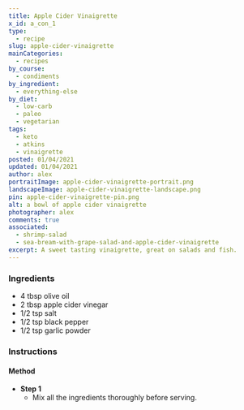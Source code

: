 ```yaml
---
title: Apple Cider Vinaigrette
x_id: a_con_1
type:
  - recipe
slug: apple-cider-vinaigrette
mainCategories: 
  - recipes
by_course:
  - condiments
by_ingredient:
  - everything-else
by_diet:
  - low-carb
  - paleo
  - vegetarian
tags: 
  - keto
  - atkins
  - vinaigrette
posted: 01/04/2021
updated: 01/04/2021
author: alex
portraitImage: apple-cider-vinaigrette-portrait.png
landscapeImage: apple-cider-vinaigrette-landscape.png
pin: apple-cider-vinaigrette-pin.png
alt: a bowl of apple cider vinaigrette
photographer: alex
comments: true
associated: 
  - shrimp-salad
  - sea-bream-with-grape-salad-and-apple-cider-vinaigrette
excerpt: A sweet tasting vinaigrette, great on salads and fish.
---
```


<Ingredients>

### Ingredients

  - 4 tbsp olive oil
  - 2 tbsp apple cider vinegar
  - 1/2 tsp salt
  - 1/2 tsp black pepper
  - 1/2 tsp garlic powder

</Ingredients>

<Instructions>

### Instructions

#### Method

  - **Step 1**
    - Mix all the ingredients thoroughly before serving.
    
</Instructions>
